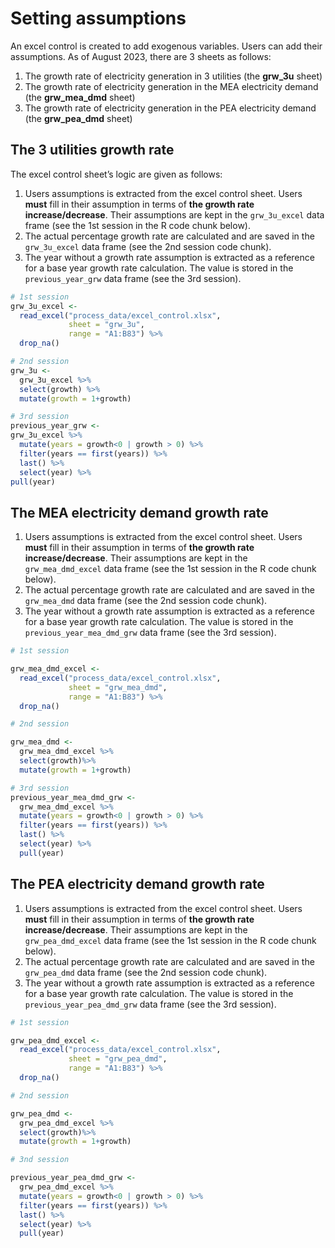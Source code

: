 # Setting assumptions

An excel control is created to add exogenous variables. Users can add their assumptions. As of August 2023, there are 3 sheets as follows:

1. The growth rate of electricity generation in 3 utilities (the **grw_3u** sheet)
2. The growth rate of electricity generation in the MEA electricity demand (the **grw_mea_dmd** sheet)
3. The growth rate of electricity generation in the PEA electricity demand (the **grw_pea_dmd** sheet)

## The 3 utilities growth rate

The excel control sheet's logic are given as follows:

1. Users assumptions is extracted from the excel control sheet. Users **must** fill in their assumption in terms of **the growth rate increase/decrease**. Their assumptions are kept in the `grw_3u_excel` data frame (see the 1st session in the R code chunk below). 
2. The actual percentage growth rate are calculated and are saved in the `grw_3u_excel` data frame (see the 2nd session code chunk).
3. The year without a growth rate assumption is extracted as a reference for a base year growth rate calculation. The value is stored in the `previous_year_grw` data frame (see the 3rd session).

```r
# 1st session
grw_3u_excel <-
  read_excel("process_data/excel_control.xlsx",
             sheet = "grw_3u",
             range = "A1:B83") %>% 
  drop_na()

# 2nd session
grw_3u <- 
  grw_3u_excel %>% 
  select(growth) %>% 
  mutate(growth = 1+growth)

# 3rd session
previous_year_grw <-
grw_3u_excel %>%
  mutate(years = growth<0 | growth > 0) %>% 
  filter(years == first(years)) %>% 
  last() %>% 
  select(year) %>% 
pull(year)
```

## The MEA electricity demand growth rate

1. Users assumptions is extracted from the excel control sheet. Users **must** fill in their assumption in terms of **the growth rate increase/decrease**. Their assumptions are kept in the `grw_mea_dmd_excel` data frame (see the 1st session in the R code chunk below). 
2. The actual percentage growth rate are calculated and are saved in the `grw_mea_dmd` data frame (see the 2nd session code chunk).
3. The year without a growth rate assumption is extracted as a reference for a base year growth rate calculation. The value is stored in the `previous_year_mea_dmd_grw` data frame (see the 3rd session).

```r

# 1st session

grw_mea_dmd_excel <-
  read_excel("process_data/excel_control.xlsx",
             sheet = "grw_mea_dmd",
             range = "A1:B83") %>% 
  drop_na()

# 2nd session

grw_mea_dmd <- 
  grw_mea_dmd_excel %>% 
  select(growth)%>% 
  mutate(growth = 1+growth)

# 3rd session
previous_year_mea_dmd_grw <-
  grw_mea_dmd_excel %>%
  mutate(years = growth<0 | growth > 0) %>% 
  filter(years == first(years)) %>% 
  last() %>% 
  select(year) %>% 
  pull(year)

```

## The PEA electricity demand growth rate

1. Users assumptions is extracted from the excel control sheet. Users **must** fill in their assumption in terms of **the growth rate increase/decrease**. Their assumptions are kept in the `grw_pea_dmd_excel` data frame (see the 1st session in the R code chunk below). 
2. The actual percentage growth rate are calculated and are saved in the `grw_pea_dmd` data frame (see the 2nd session code chunk).
3. The year without a growth rate assumption is extracted as a reference for a base year growth rate calculation. The value is stored in the `previous_year_pea_dmd_grw` data frame (see the 3rd session).

```r
# 1st session

grw_pea_dmd_excel <-
  read_excel("process_data/excel_control.xlsx",
             sheet = "grw_pea_dmd",
             range = "A1:B83") %>% 
  drop_na()

# 2nd session

grw_pea_dmd <- 
  grw_pea_dmd_excel %>% 
  select(growth)%>% 
  mutate(growth = 1+growth)

# 3nd session

previous_year_pea_dmd_grw <-
  grw_pea_dmd_excel %>%
  mutate(years = growth<0 | growth > 0) %>% 
  filter(years == first(years)) %>% 
  last() %>% 
  select(year) %>% 
  pull(year)
```

